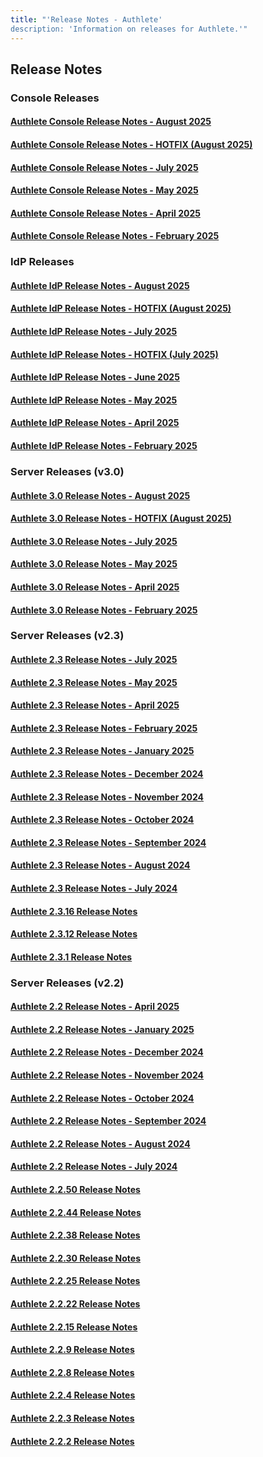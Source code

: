 ```yaml
---
title: "'Release Notes - Authlete'
description: 'Information on releases for Authlete.'"
---
```


## Release Notes
### Console Releases
#### [Authlete Console Release Notes - August 2025](https://www.authlete.com/developers/relnotes/console-2025-august/)
#### [Authlete Console Release Notes - HOTFIX (August 2025)](https://www.authlete.com/developers/relnotes/console-2025-august-hotfix/)
#### [Authlete Console Release Notes - July 2025](https://www.authlete.com/developers/relnotes/console-2025-july/)
#### [Authlete Console Release Notes - May 2025](https://www.authlete.com/developers/relnotes/console-2025-may/)
#### [Authlete Console Release Notes - April 2025](https://www.authlete.com/developers/relnotes/console-2025-april/)
#### [Authlete Console Release Notes - February 2025](https://www.authlete.com/developers/relnotes/console-2025-february/)
### IdP Releases
#### [Authlete IdP Release Notes - August 2025](https://www.authlete.com/developers/relnotes/idp-2025-august/)
#### [Authlete IdP Release Notes - HOTFIX (August 2025)](https://www.authlete.com/developers/relnotes/idp-2025-august-hotfix/)
#### [Authlete IdP Release Notes - July 2025](https://www.authlete.com/developers/relnotes/idp-2025-july/)
#### [Authlete IdP Release Notes - HOTFIX (July 2025)](https://www.authlete.com/developers/relnotes/idp-2025-july-hotfix/)
#### [Authlete IdP Release Notes - June 2025](https://www.authlete.com/developers/relnotes/idp-2025-june/)
#### [Authlete IdP Release Notes - May 2025](https://www.authlete.com/developers/relnotes/idp-2025-may/)
#### [Authlete IdP Release Notes - April 2025](https://www.authlete.com/developers/relnotes/idp-2025-april/)
#### [Authlete IdP Release Notes - February 2025](https://www.authlete.com/developers/relnotes/idp-2025-february/)
### Server Releases (v3.0)
#### [Authlete 3.0 Release Notes - August 2025](https://www.authlete.com/developers/relnotes/3.0-2025-august/)
#### [Authlete 3.0 Release Notes - HOTFIX (August 2025)](https://www.authlete.com/developers/relnotes/3.0-2025-august-hotfix/)
#### [Authlete 3.0 Release Notes - July 2025](https://www.authlete.com/developers/relnotes/3.0-2025-july/)
#### [Authlete 3.0 Release Notes - May 2025](https://www.authlete.com/developers/relnotes/3.0-2025-may/)
#### [Authlete 3.0 Release Notes - April 2025](https://www.authlete.com/developers/relnotes/3.0-2025-april/)
#### [Authlete 3.0 Release Notes - February 2025](https://www.authlete.com/developers/relnotes/3.0-2025-february/)
### Server Releases (v2.3)
#### [Authlete 2.3 Release Notes - July 2025](https://www.authlete.com/developers/relnotes/2.3-2025-july/)
#### [Authlete 2.3 Release Notes - May 2025](https://www.authlete.com/developers/relnotes/2.3-2025-may/)
#### [Authlete 2.3 Release Notes - April 2025](https://www.authlete.com/developers/relnotes/2.3-2025-april/)
#### [Authlete 2.3 Release Notes - February 2025](https://www.authlete.com/developers/relnotes/2.3-2025-february/)
#### [Authlete 2.3 Release Notes - January 2025](https://www.authlete.com/developers/relnotes/2.3-2025-january/)
#### [Authlete 2.3 Release Notes - December 2024](https://www.authlete.com/developers/relnotes/2.3-2024-december/)
#### [Authlete 2.3 Release Notes - November 2024](https://www.authlete.com/developers/relnotes/2.3-2024-november/)
#### [Authlete 2.3 Release Notes - October 2024](https://www.authlete.com/developers/relnotes/2.3-2024-october/)
#### [Authlete 2.3 Release Notes - September 2024](https://www.authlete.com/developers/relnotes/2.3-2024-september/)
#### [Authlete 2.3 Release Notes - August 2024](https://www.authlete.com/developers/relnotes/2.3-2024-august/)
#### [Authlete 2.3 Release Notes - July 2024](https://www.authlete.com/developers/relnotes/2.3-2024-july/)
#### [Authlete 2.3.16 Release Notes](https://www.authlete.com/developers/relnotes/2.3.16/)
#### [Authlete 2.3.12 Release Notes](https://www.authlete.com/developers/relnotes/2.3.12/)
#### [Authlete 2.3.1 Release Notes](https://www.authlete.com/developers/relnotes/2.3.1/)
### Server Releases (v2.2)
#### [Authlete 2.2 Release Notes - April 2025](https://www.authlete.com/developers/relnotes/2.2-2025-april/)
#### [Authlete 2.2 Release Notes - January 2025](https://www.authlete.com/developers/relnotes/2.2-2025-january/)
#### [Authlete 2.2 Release Notes - December 2024](https://www.authlete.com/developers/relnotes/2.2-2024-december/)
#### [Authlete 2.2 Release Notes - November 2024](https://www.authlete.com/developers/relnotes/2.2-2024-november/)
#### [Authlete 2.2 Release Notes - October 2024](https://www.authlete.com/developers/relnotes/2.2-2024-october/)
#### [Authlete 2.2 Release Notes - September 2024](https://www.authlete.com/developers/relnotes/2.2-2024-september/)
#### [Authlete 2.2 Release Notes - August 2024](https://www.authlete.com/developers/relnotes/2.2-2024-august/)
#### [Authlete 2.2 Release Notes - July 2024](https://www.authlete.com/developers/relnotes/2.2-2024-july/)
#### [Authlete 2.2.50 Release Notes](https://www.authlete.com/developers/relnotes/2.2.50/)
#### [Authlete 2.2.44 Release Notes](https://www.authlete.com/developers/relnotes/2.2.44/)
#### [Authlete 2.2.38 Release Notes](https://www.authlete.com/developers/relnotes/2.2.38/)
#### [Authlete 2.2.30 Release Notes](https://www.authlete.com/developers/relnotes/2.2.30/)
#### [Authlete 2.2.25 Release Notes](https://www.authlete.com/developers/relnotes/2.2.25/)
#### [Authlete 2.2.22 Release Notes](https://www.authlete.com/developers/relnotes/2.2.22/)
#### [Authlete 2.2.15 Release Notes](https://www.authlete.com/developers/relnotes/2.2.15/)
#### [Authlete 2.2.9 Release Notes](https://www.authlete.com/developers/relnotes/2.2.9/)
#### [Authlete 2.2.8 Release Notes](https://www.authlete.com/developers/relnotes/2.2.8/)
#### [Authlete 2.2.4 Release Notes](https://www.authlete.com/developers/relnotes/2.2.4/)
#### [Authlete 2.2.3 Release Notes](https://www.authlete.com/developers/relnotes/2.2.3/)
#### [Authlete 2.2.2 Release Notes](https://www.authlete.com/developers/relnotes/2.2.2/)
